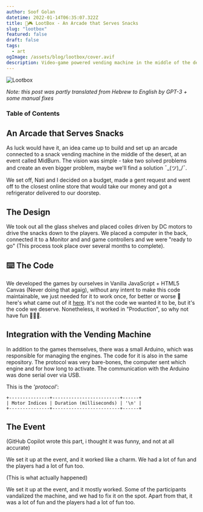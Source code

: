 ```yaml
---
author: Soof Golan
datetime: 2022-01-14T06:35:07.322Z
title: 🍫🎮 LootBox - An Arcade that Serves Snacks
slug: "lootbox"
featured: false
draft: false
tags:
  - art
ogImage: /assets/blog/lootbox/cover.avif
description: Video-game powered vending machine in the middle of the desert
---
```


![Lootbox](/assets/blog/lootbox/cover.avif)

_Note: this post was partly translated from Hebrew to English by GPT-3 + some manual fixes_

### Table of Contents

## An Arcade that Serves Snacks

As luck would have it, an idea came up to build and set up an arcade connected
to a snack vending machine in the middle of the desert, at an event called MidBurn.
The vision was simple - take two solved problems and create an even bigger problem,
maybe we'll find a solution ¯\_(ツ)\_/¯.

We set off, Nati and I decided on a budget, made a gent request and went off
to the closest online store that would take our money and got a refrigerator delivered
to our doorstep.

## The Design

We took out all the glass shelves and placed coiles driven by DC motors to drive
the snacks down to the players. We placed a computer in the back, connected it to
a Monitor and and game controllers and we were "ready to go" (This process took
place over several months to complete).

## ⌨️ The Code

We developed the games by ourselves in Vanilla JavaScript + HTML5 Canvas
(Never doing that agaig), without any intent to make this code maintainable,
we just needed for it to work once, for better or worse 🍝 here's what came
out of it [here](https://github.com/NatanelMizrahi/LootBox). It's not the
code we wanted it to be, but it's the code we deserve. Nonetheless, it worked
in "Production", so why not have fun 🎉🎉🎉.

## Integration with the Vending Machine

In addition to the games themselves, there was a small Arduino, which was
responsible for managing the engines. The code for it is also in the same repository.
The protocol was very bare-bones, the computer sent which engine and
for how long to activate. The communication with the Arduino was done
serial over via USB.

This is the _'protocol'_:

```
+---------------+-------------------------+------+
| Motor Indices | Duration (milliseconds) | '\n' |
+---------------+-------------------------+------+
```

## The Event

(GitHub Copilot wrote this part, i thought it was funny, and not at all accurate)

We set it up at the event, and it worked like a charm. We had a lot
of fun and the players had a lot of fun too.

(This is what actually happened)

We set it up at the event, and it mostly worked. Some of the participants
vandalized the machine, and we had to fix it on the spot.
Apart from that, it was a lot of fun and the players had a lot of fun too.
